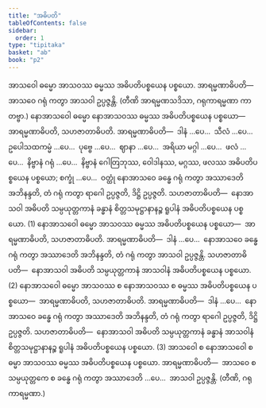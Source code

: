 ```yaml
---
title: "အဓိပတိ"
tableOfContents: false
sidebar:
  order: 1
type: "tipitaka"
basket: "ab"
book: "p2"
---
```



<DynamicBreadcrumb />

<Division number="21" book="p2" e="ch" v="38" p="46">

<Paragraph number="1025" book="p2">
အာသဝေါ ဓမ္မော အာသဝဿ ဓမ္မဿ အဓိပတိပစ္စယေန ပစ္စယော. <Emphasis>အာရမ္မဏာဓိပတိ</Emphasis>—  အာသဝေ ဂရုံ ကတွာ အာသဝါ ဥပ္ပဇ္ဇန္တိ. (တီဏိ အာရမ္မဏသဒိသာ, ဂရုကာရမ္မဏာ ကာတဗ္ဗာ.)
</Paragraph>

<Paragraph number="1026" book="p2">
နောအာသဝေါ ဓမ္မော နောအာသဝဿ ဓမ္မဿ အဓိပတိပစ္စယေန ပစ္စယော—  အာရမ္မဏာဓိပတိ, သဟဇာတာဓိပတိ. <Emphasis>အာရမ္မဏာဓိပတိ</Emphasis>—  ဒါနံ …ပေ…  သီလံ …ပေ…  ဥပေါသထကမ္မံ …ပေ…  ပုဗ္ဗေ …ပေ…  ဈာနာ …ပေ…  အရိယာ မဂ္ဂါ …ပေ…  ဖလံ …ပေ…  နိဗ္ဗာနံ ဂရုံ …ပေ…  နိဗ္ဗာနံ ဂေါတြဘုဿ, ဝေါဒါနဿ, မဂ္ဂဿ, ဖလဿ အဓိပတိပစ္စယေန ပစ္စယော; စက္ခုံ …ပေ…  ဝတ္ထုံ နောအာသဝေ ခန္ဓေ ဂရုံ ကတွာ အဿာဒေတိ အဘိနန္ဒတိ, တံ ဂရုံ ကတွာ ရာဂေါ ဥပ္ပဇ္ဇတိ, ဒိဋ္ဌိ ဥပ္ပဇ္ဇတိ. <Emphasis>သဟဇာတာဓိပတိ</Emphasis>—  နောအာသဝါ အဓိပတိ သမ္ပယုတ္တကာနံ ခန္ဓာနံ စိတ္တသမုဋ္ဌာနာနဉ္စ ရူပါနံ အဓိပတိပစ္စယေန ပစ္စယော. (1)
</Paragraph>

<Paragraph number="1027" book="p2">
နောအာသဝေါ ဓမ္မော အာသဝဿ ဓမ္မဿ အဓိပတိပစ္စယေန ပစ္စယော—  အာရမ္မဏာဓိပတိ, သဟဇာတာဓိပတိ. <Emphasis>အာရမ္မဏာဓိပတိ</Emphasis>—  ဒါနံ …ပေ…  နောအာသဝေ ခန္ဓေ ဂရုံ ကတွာ အဿာဒေတိ အဘိနန္ဒတိ, တံ ဂရုံ ကတွာ အာသဝါ ဥပ္ပဇ္ဇန္တိ. <Emphasis>သဟဇာတာဓိပတိ</Emphasis>—  နောအာသဝါ အဓိပတိ သမ္ပယုတ္တကာနံ အာသဝါနံ အဓိပတိပစ္စယေန ပစ္စယော. (2)
</Paragraph>

<Paragraph number="1028" book="p2">
နောအာသဝေါ ဓမ္မော အာသဝဿ စ နောအာသဝဿ စ ဓမ္မဿ အဓိပတိပစ္စယေန ပစ္စယော—  အာရမ္မဏာဓိပတိ, သဟဇာတာဓိပတိ. <Emphasis>အာရမ္မဏာဓိပတိ</Emphasis>—  ဒါနံ …ပေ…  နောအာသဝေ ခန္ဓေ ဂရုံ ကတွာ အဿာဒေတိ အဘိနန္ဒတိ, တံ ဂရုံ ကတွာ ရာဂေါ ဥပ္ပဇ္ဇတိ, ဒိဋ္ဌိ ဥပ္ပဇ္ဇတိ. <Emphasis>သဟဇာတာဓိပတိ</Emphasis>—  နောအာသဝါ အဓိပတိ သမ္ပယုတ္တကာနံ ခန္ဓာနံ အာသဝါနံ စိတ္တသမုဋ္ဌာနာနဉ္စ ရူပါနံ အဓိပတိပစ္စယေန ပစ္စယော. (3)
</Paragraph>

<Paragraph number="1029" book="p2">
အာသဝေါ စ နောအာသဝေါ စ ဓမ္မာ အာသဝဿ ဓမ္မဿ အဓိပတိပစ္စယေန ပစ္စယော. <Emphasis>အာရမ္မဏာဓိပတိ</Emphasis>—  အာသဝေ စ သမ္ပယုတ္တကေ စ ခန္ဓေ ဂရုံ ကတွာ အဿာဒေတိ …ပေ…  အာသဝါ ဥပ္ပဇ္ဇန္တိ. (တီဏိ, ဂရုကာရမ္မဏာ.)
</Paragraph>
</Division>